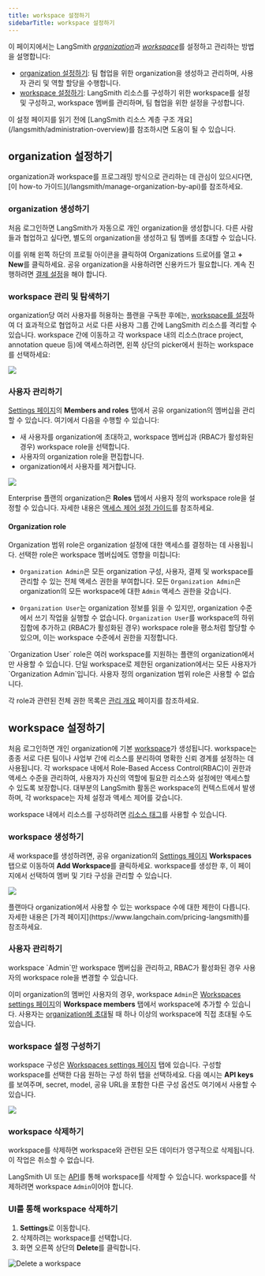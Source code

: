 ```yaml
---
title: workspace 설정하기
sidebarTitle: workspace 설정하기
---
```


이 페이지에서는 LangSmith [_organization_](/langsmith/administration-overview#organizations)과 [_workspace_](/langsmith/administration-overview#workspaces)를 설정하고 관리하는 방법을 설명합니다:

- [organization 설정하기](#set-up-an-organization): 팀 협업을 위한 organization을 생성하고 관리하며, 사용자 관리 및 역할 할당을 수행합니다.
- [workspace 설정하기](#set-up-a-workspace): LangSmith 리소스를 구성하기 위한 workspace를 설정 및 구성하고, workspace 멤버를 관리하며, 팀 협업을 위한 설정을 구성합니다.

<Check>
이 설정 페이지를 읽기 전에 [LangSmith 리소스 계층 구조 개요](/langsmith/administration-overview)를 참조하시면 도움이 될 수 있습니다.
</Check>

## organization 설정하기

<Note>
organization과 workspace를 프로그래밍 방식으로 관리하는 데 관심이 있으시다면, [이 how-to 가이드](/langsmith/manage-organization-by-api)를 참조하세요.
</Note>

### organization 생성하기

처음 로그인하면 LangSmith가 자동으로 개인 organization을 생성합니다. 다른 사람들과 협업하고 싶다면, 별도의 organization을 생성하고 팀 멤버를 초대할 수 있습니다.

이를 위해 왼쪽 하단의 프로필 아이콘을 클릭하여 Organizations 드로어를 열고 **+ New**를 클릭하세요. 공유 organization을 사용하려면 신용카드가 필요합니다. 계속 진행하려면 [결제 설정](/langsmith/billing#set-up-billing-for-your-account)을 해야 합니다.

### workspace 관리 및 탐색하기

organization당 여러 사용자를 허용하는 플랜을 구독한 후에는, [workspace를 설정](/langsmith/administration-overview#workspaces)하여 더 효과적으로 협업하고 서로 다른 사용자 그룹 간에 LangSmith 리소스를 격리할 수 있습니다. workspace 간에 이동하고 각 workspace 내의 리소스(trace project, annotation queue 등)에 액세스하려면, 왼쪽 상단의 picker에서 원하는 workspace를 선택하세요:

![](/langsmith/images/select-workspace.png)

### 사용자 관리하기

[Settings 페이지](https://smith.langchain.com/settings)의 **Members and roles** 탭에서 공유 organization의 멤버십을 관리할 수 있습니다. 여기에서 다음을 수행할 수 있습니다:

- 새 사용자를 organization에 초대하고, workspace 멤버십과 (RBAC가 활성화된 경우) workspace role을 선택합니다.
- 사용자의 organization role을 편집합니다.
- organization에서 사용자를 제거합니다.

![](/langsmith/images/organization-members-and-roles.png)

Enterprise 플랜의 organization은 **Roles** 탭에서 사용자 정의 workspace role을 설정할 수 있습니다. 자세한 내용은 [액세스 제어 설정 가이드](/langsmith/user-management)를 참조하세요.

#### Organization role

Organization 범위 role은 organization 설정에 대한 액세스를 결정하는 데 사용됩니다. 선택한 role은 workspace 멤버십에도 영향을 미칩니다:

- `Organization Admin`은 모든 organization 구성, 사용자, 결제 및 workspace를 관리할 수 있는 전체 액세스 권한을 부여합니다. 모든 `Organization Admin`은 organization의 모든 workspace에 대한 `Admin` 액세스 권한을 갖습니다.
* `Organization User`는 organization 정보를 읽을 수 있지만, organization 수준에서 쓰기 작업을 실행할 수 없습니다. `Organization User`를 workspace의 하위 집합에 추가하고 (RBAC가 활성화된 경우) workspace role을 평소처럼 할당할 수 있으며, 이는 workspace 수준에서 권한을 지정합니다.

<Info>
`Organization User` role은 여러 workspace를 지원하는 플랜의 organization에서만 사용할 수 있습니다. 단일 workspace로 제한된 organization에서는 모든 사용자가 `Organization Admin`입니다. 사용자 정의 organization 범위 role은 사용할 수 없습니다.
</Info>

각 role과 관련된 전체 권한 목록은 [관리 개요](/langsmith/administration-overview#organization-roles) 페이지를 참조하세요.

## workspace 설정하기

처음 로그인하면 개인 organization에 기본 [workspace](/langsmith/administration-overview#workspaces)가 생성됩니다. workspace는 종종 서로 다른 팀이나 사업부 간에 리소스를 분리하여 명확한 신뢰 경계를 설정하는 데 사용됩니다. 각 workspace 내에서 Role-Based Access Control(RBAC)이 권한과 액세스 수준을 관리하여, 사용자가 자신의 역할에 필요한 리소스와 설정에만 액세스할 수 있도록 보장합니다. 대부분의 LangSmith 활동은 workspace의 컨텍스트에서 발생하며, 각 workspace는 자체 설정과 액세스 제어를 갖습니다.

workspace 내에서 리소스를 구성하려면 [리소스 태그](/langsmith/set-up-resource-tags)를 사용할 수 있습니다.

### workspace 생성하기

새 workspace를 생성하려면, 공유 organization의 [Settings 페이지](https://smith.langchain.com/settings) **Workspaces** 탭으로 이동하여 **Add Workspace**를 클릭하세요. workspace를 생성한 후, 이 페이지에서 선택하여 멤버 및 기타 구성을 관리할 수 있습니다.

![](/langsmith/images/create-workspace.png)

<Note>
플랜마다 organization에서 사용할 수 있는 workspace 수에 대한 제한이 다릅니다. 자세한 내용은 [가격 페이지](https://www.langchain.com/pricing-langsmith)를 참조하세요.
</Note>

### 사용자 관리하기

<Info>
workspace `Admin`만 workspace 멤버십을 관리하고, RBAC가 활성화된 경우 사용자의 workspace role을 변경할 수 있습니다.
</Info>

이미 organization의 멤버인 사용자의 경우, workspace `Admin`은 [Workspaces settings 페이지](https://smith.langchain.com/settings/workspaces)의 **Workspace members** 탭에서 workspace에 추가할 수 있습니다. 사용자는 [organization에 초대](#manage-users)될 때 하나 이상의 workspace에 직접 초대될 수도 있습니다.

### workspace 설정 구성하기

workspace 구성은 [Workspaces settings 페이지](https://smith.langchain.com/settings/workspaces) 탭에 있습니다. 구성할 workspace를 선택한 다음 원하는 구성 하위 탭을 선택하세요. 다음 예시는 **API keys**를 보여주며, secret, model, 공유 URL을 포함한 다른 구성 옵션도 여기에서 사용할 수 있습니다.

![](/langsmith/images/workspace-settings.png)

### workspace 삭제하기

<Warning>
workspace를 삭제하면 workspace와 관련된 모든 데이터가 영구적으로 삭제됩니다. 이 작업은 취소할 수 없습니다.
</Warning>

LangSmith UI 또는 [API](https://api.smith.langchain.com/redoc?#tag/workspaces/operation/delete_workspace_api_v1_workspaces__workspace_id__delete)를 통해 workspace를 삭제할 수 있습니다. workspace를 삭제하려면 workspace `Admin`이어야 합니다.

### UI를 통해 workspace 삭제하기

1. **Settings**로 이동합니다.
2. 삭제하려는 workspace를 선택합니다.
3. 화면 오른쪽 상단의 **Delete**를 클릭합니다.

![Delete a workspace](/langsmith/images/delete-workspace.png)